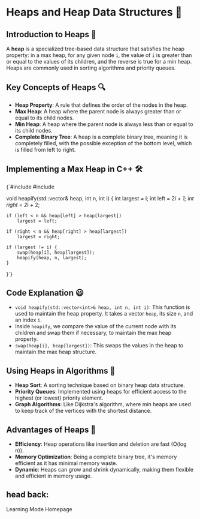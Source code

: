 
<ProgressBar
  color="#F1959B"
  height={5}
  direction="right"
  position="top"
  gradient={true}
  gradientColor="#EA4C46"
/>

# Heaps and Heap Data Structures 🌳

## Introduction to Heaps 📘

A **heap** is a specialized tree-based data structure that satisfies the heap property: in a max heap, for any given node `i`, the value of `i` is greater than or equal to the values of its children, and the reverse is true for a min heap. Heaps are commonly used in sorting algorithms and priority queues.

## Key Concepts of Heaps 🔍
- **Heap Property**: A rule that defines the order of the nodes in the heap.
- **Max Heap**: A heap where the parent node is always greater than or equal to its child nodes.
- **Min Heap**: A heap where the parent node is always less than or equal to its child nodes.
- **Complete Binary Tree**: A heap is a complete binary tree, meaning it is completely filled, with the possible exception of the bottom level, which is filled from left to right.

## Implementing a Max Heap in C++ 🛠️

<CodeBlock>
{`#include <iostream>
#include <vector>

void heapify(std::vector<int>& heap, int n, int i) {
    int largest = i; 
    int left = 2*i + 1; 
    int right = 2*i + 2; 

    if (left < n && heap[left] > heap[largest])
        largest = left;

    if (right < n && heap[right] > heap[largest])
        largest = right;

    if (largest != i) {
        swap(heap[i], heap[largest]);
        heapify(heap, n, largest);
    }
}`}
</CodeBlock>

## Code Explanation 😃
- `void heapify(std::vector<int>& heap, int n, int i)`: This function is used to maintain the heap property. It takes a vector `heap`, its size `n`, and an index `i`.
- Inside `heapify`, we compare the value of the current node with its children and swap them if necessary, to maintain the max heap property.
- `swap(heap[i], heap[largest])`: This swaps the values in the heap to maintain the max heap structure.

## Using Heaps in Algorithms 🚀
- **Heap Sort**: A sorting technique based on binary heap data structure.
- **Priority Queues**: Implemented using heaps for efficient access to the highest (or lowest) priority element.
- **Graph Algorithms**: Like Dijkstra's algorithm, where min heaps are used to keep track of the vertices with the shortest distance.

## Advantages of Heaps 🌟
- **Efficiency**: Heap operations like insertion and deletion are fast (O(log n)).
- **Memory Optimization**: Being a complete binary tree, it's memory efficient as it has minimal memory waste.
- **Dynamic**: Heaps can grow and shrink dynamically, making them flexible and efficient in memory usage.

## head back:
<Link to="/learning" className="Link">Learning Mode Homepage</Link>
